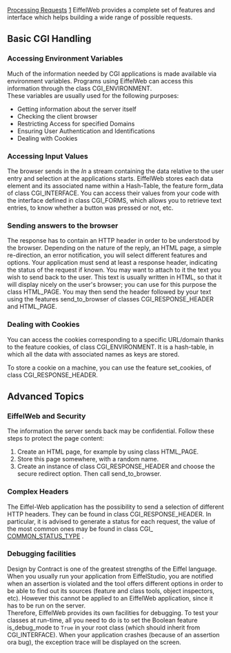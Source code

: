 [[Property:title|Processing Requests]]
[[Property:weight|1]]
EiffelWeb provides a complete set of features and interface which helps building a wide range of possible requests.

==Basic CGI Handling==

===Accessing Environment Variables===

Much of the information needed by CGI applications is made available via environment variables. Programs using EiffelWeb can access this information through the class CGI_ENVIRONMENT. <br/>
These variables are usually used for the following purposes: 
* Getting information about the server itself
* Checking the client browser
* Restricting Access for specified Domains
* Ensuring User Authentication and Identifications
* Dealing with Cookies

===Accessing Input Values===

The browser sends in the ''In'' a stream containing the data relative to the user entry and selection at the applications starts. EiffelWeb stores each data element and its associated name within a Hash-Table, the feature form_data of class CGI_INTERFACE. You can access their values from your code with the interface defined in class CGI_FORMS, which allows you to retrieve text entries, to know whether a button was pressed or not, etc. 

===Sending answers to the browser===

The response has to contain an HTTP header in order to be understood by the browser. Depending on the nature of the reply, an HTML page, a simple re-direction, an error notification, you will select different features and options. Your application must send at least a response header, indicating the status of the request if known. You may want to attach to it the text you wish to send back to the user. This text is usually written in HTML, so that it will display nicely on the user's browser; you can use for this purpose the class HTML_PAGE. You may then send the header followed by your text using the features send_to_browser of classes CGI_RESPONSE_HEADER and HTML_PAGE.

{{note| '''Note''': You may not write into a file before you have sent the answer to the browser. }}

===Dealing with Cookies===

You can access the cookies corresponding to a specific URL/domain thanks to the feature cookies, of class CGI_ENVIRONMENT. It is a hash-table, in which all the data with associated names as keys are stored.

To store a cookie on a machine, you can use the feature set_cookies, of class CGI_RESPONSE_HEADER.

==Advanced Topics==

===EiffelWeb and Security===

The information the server sends back may be confidential. Follow these steps to protect the page content:
# Create an HTML page, for example by using class HTML_PAGE.
# Store this page somewhere, with a random name.
# Create an instance of class CGI_RESPONSE_HEADER and choose the secure redirect option. Then call send_to_browser.

===Complex Headers===

The Eiffel-Web application has the possibility to send a selection of different HTTP headers. They can be found in class CGI_RESPONSE_HEADER. In particular, it is advised to generate a status for each request, the value of the most common ones may be found in class CGI_ [[ref:/libraries/web/reference/cgi_common_status_types_chart|COMMON_STATUS_TYPE]] . 

===Debugging facilities===

Design by Contract is one of the greatest strengths of the Eiffel language. When you usually run your application from EiffelStudio, you are notified when an assertion is violated and the tool offers different options in order to be able to find out its sources (feature and class tools, object inspectors, etc). However this cannot be applied to an EiffelWeb application, since it has to be run on the server. <br/>
Therefore, EiffelWeb provides its own facilities for debugging. To test your classes at run-time, all you need to do is to set the Boolean feature is_debug_mode to <code> True </code> in your root class (which should inherit from CGI_INTERFACE). When your application crashes (because of an assertion ora bug), the exception trace will be displayed on the screen. 




